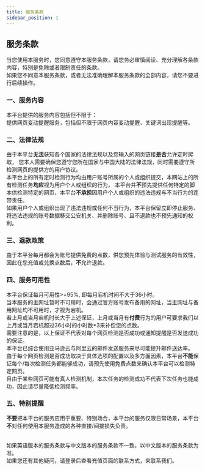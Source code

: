 ---
title: 服务条款
sidebar_position: 1
---


<h2 id="TermsOfService"> 服务条款 </h2>
<p className={styles.para}>
  当您使用本服务时，您同意遵守本服务条款，请您务必审慎阅读、充分理解各条款内容，特别是免除或者限制责任的条款。<br />
  如果您不同意本服务条款，或者无法准确理解本服务条款的全部内容，请您不要进行后续操作。 <br />

  <h3>一、服务内容</h3>
  本平台提供的服务内容包括但不限于：<br />
  提供网页变动提醒服务，包括但不限于网页内容变动提醒、关键词出现提醒等。<br />

  <h3>二、法律法规</h3>
  由于本平台<b>无法</b>获知各个国家的法律法规以及您输入的网页链接<b>是否</b>允许定时爬取，
  您本人需要确保您遵守您所在国家与中国大陆的法律法规，同时需要遵守所检测网页的提供方的用户协议。<br />
  本平台上的所有定时检测行为均由用户账号所属的个人或组织提交，本网站上的所有检测任务<b>均应</b>视为用户个人或组织的行为，
  本平台并<b>不</b>预先提供任何特定的脚本供检测特定的网页，本平台<b>不承担</b>因用户个人或组织的违法违规与不当行为的连带责任。<br />
  如果用户个人或组织出现了违法违规或任何不当行为，本平台保留立即停止服务、将违法违规的账号数据移交公安机关、并删除账号、且不退款也不预先通知的权利。
  
  <h3 id="RefundPolicy">三、退款政策</h3>
  由于本平台每月都会为账号提供免费的点数，供您预先体验与测试服务的有效性，因此在您充值或兑换点数后，<b>不</b>允许退款。<br />

  <h3>四、服务可用性</h3>
  本平台保证每月可用性&gt;=95%, 即每月宕机时间不大于36小时。<br />
  当本服务的主网址暂时不可用时，会通过官方账号发布备用的网址，当主网址与备用网址均不可用时，才视为宕机。<br />
  若上月或当月宕机时长大于上述保证，上月或当月有<b>付费</b>行为的用户可要求我们以上月或当月宕机超过36小时的小时数*3来补偿您的点数。<br />
  需要注意的是，以上保证不代表对每个网页检测是否成功或通知提醒是否发送成功的保证。<br />
  本平台已综合使用亚马逊云与阿里云的邮件发送服务来尽可能提升邮件送达率。<br />
  由于每个网页检测是否成功取决于具体选项的配置以及多方面因素，本平台<b>不能</b>保证每个/每次检测任务都能够成功，请预先使用免费点数来确认本平台可以检测特定网页。  <br />
  且由于某些网页可能有真人检测机制，本次任务的检测成功不代表下次任务也能成功，因此请尽量降低检测频率。<br />

  <h3>五、特别提醒</h3>
  <b>不要</b>把本平台的服务应用于重要、特别场合，本平台的服务仅限日常场景，本平台<b>不</b>对任何使用本服务造成的各种直接/间接损失负责。<br />
  <br />

  如果英语版本的服务条款与中文版本的服务条款不一致，以中文版本的服务条款为准。<br />
  如果您还有其他疑问，请登录后查看充值页面的联系方式，来联系我们。
  
</p>
